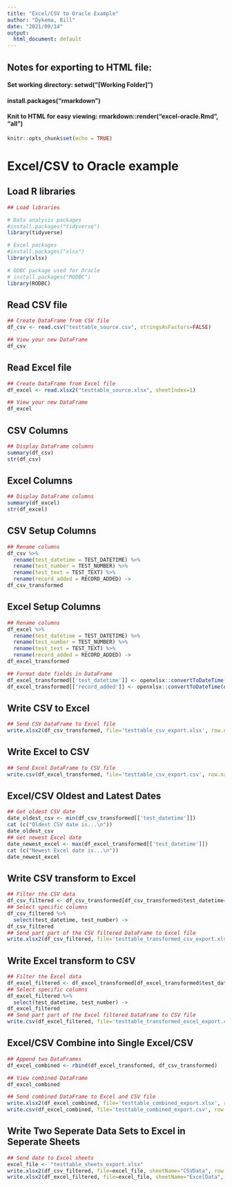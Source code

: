 ```yaml
---
title: "Excel/CSV to Oracle Example"
author: "Dykema, Bill"
date: "2021/09/14"
output:
  html_document: default
---
```


## Notes for exporting to HTML file:
#### Set working directory: setwd("[Working Folder]")
#### install.packages("rmarkdown")
#### Knit to HTML for easy viewing: rmarkdown::render("excel-oracle.Rmd", "all")

```r
knitr::opts_chunk$set(echo = TRUE)
```

# Excel/CSV to Oracle example

## Load R libraries

```r

## Load libraries

# Data analysis packages
#install.packages("tidyverse")
library(tidyverse)

# Excel packages
#install.packages("xlsx")
library(xlsx)

# ODBC package used for Oracle
# install.packages("RODBC")
library(RODBC)

```

## Read CSV file

```r

## Create DataFrame from CSV file
df_csv <- read.csv("testtable_source.csv", stringsAsFactors=FALSE)

## View your new DataFrame
df_csv

```

## Read Excel file

```r

## Create DataFrame from Excel file
df_excel <- read.xlsx2("testtable_source.xlsx", sheetIndex=1)

## View your new DataFrame
df_excel

```

## CSV Columns

```r

## Display DataFrame columns
summary(df_csv)
str(df_csv)

```

## Excel Columns

```r

## Display DataFrame columns
summary(df_excel)
str(df_excel)

```

## CSV Setup Columns

```r

## Rename columns
df_csv %>%
  rename(test_datetime = TEST_DATETIME) %>%
  rename(test_number = TEST_NUMBER) %>%
  rename(test_text = TEST_TEXT) %>%
  rename(record_added = RECORD_ADDED) ->
df_csv_transformed

```

## Excel Setup Columns

```r

## Rename columns
df_excel %>%
  rename(test_datetime = TEST_DATETIME) %>%
  rename(test_number = TEST_NUMBER) %>%
  rename(test_text = TEST_TEXT) %>%
  rename(record_added = RECORD_ADDED) ->
df_excel_transformed

## Format date fields in DataFrame
df_excel_transformed[['test_datetime']] <- openxlsx::convertToDateTime(df_excel[['TEST_DATETIME']])
df_excel_transformed[['record_added']] <- openxlsx::convertToDateTime(df_excel[['RECORD_ADDED']])

```

## Write CSV to Excel
```r

## Send CSV DataFrame to Excel file
write.xlsx2(df_csv_transformed, file='testtable_csv_export.xlsx', row.names = FALSE)

```

## Write Excel to CSV
```r

## Send Excel DataFrame to CSV file
write.csv(df_excel_transformed, file='testtable_csv_export.csv', row.names = FALSE)

```

## Excel/CSV Oldest and Latest Dates
```r

## Get oldest CSV date
date_oldest_csv <- min(df_csv_transformed[['test_datetime']])
cat (c("Oldest CSV date is...\n"))
date_oldest_csv
## Get newest Excel date
date_newest_excel <- max(df_excel_transformed[['test_datetime']])
cat (c("Newest Excel date is...\n"))
date_newest_excel

```

## Write CSV transform to Excel
```r

## Filter the CSV data
df_csv_filtered <- df_csv_transformed[df_csv_transformed$test_datetime==date_oldest_csv,]
## Select specific columns
df_csv_filtered %>%
  select(test_datetime, test_number) ->
df_csv_filtered
## Send part part of the CSV filtered DataFrame to Excel file
write.xlsx2(df_csv_filtered, file='testtable_transformed_csv_export.xlsx', row.names = FALSE)

```

## Write Excel transform to CSV
```r

## Filter the Excel data
df_excel_filtered <- df_excel_transformed[df_excel_transformed$test_datetime==date_newest_excel,]
## Select specific columns
df_excel_filtered %>%
  select(test_datetime, test_number) ->
df_excel_filtered
## Send part part of the Excel filtered DataFrame to CSV file
write.csv(df_excel_filtered, file='testtable_transformed_excel_export.csv', row.names = FALSE)

```

## Excel/CSV Combine into Single Excel/CSV
```r

## Append two DataFrames
df_excel_combined <- rbind(df_excel_transformed, df_csv_transformed)

## View combined DataFrame
df_excel_combined

## Send combined DataFrame to Excel and CSV file
write.xlsx2(df_excel_combined, file='testtable_combined_export.xlsx', row.names = FALSE)
write.csv(df_excel_combined, file='testtable_combined_export.csv', row.names = FALSE)

```

## Write Two Seperate Data Sets to Excel in Seperate Sheets
```r

## Send date to Excel sheets
excel_file <- "testtable_sheets_export.xlsx"
write.xlsx2(df_csv_filtered, file=excel_file, sheetName="CSVData", row.names = FALSE)
write.xlsx2(df_excel_filtered, file=excel_file, sheetName="ExcelData", row.names = FALSE, append=TRUE)

```
